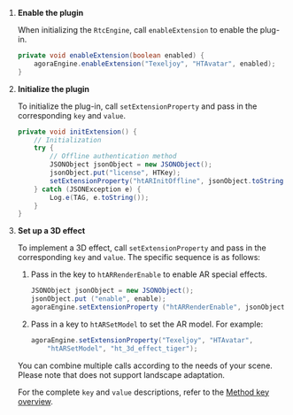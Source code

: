 <PlatformWrapper platform="android">

1. **Enable the plugin**

    When initializing the `RtcEngine`, call `enableExtension` to enable the plug-in.

    ```java
    private void enableExtension(boolean enabled) {
        agoraEngine.enableExtension("Texeljoy", "HTAvatar", enabled);
    }
    ```

2. **Initialize the plugin**

    To initialize the plug-in, call `setExtensionProperty` and pass in the corresponding `key` and `value`. 

    ```java
    private void initExtension() {
        // Initialization
        try {
            // Offline authentication method
            JSONObject jsonObject = new JSONObject();
            jsonObject.put("license", HTKey);
            setExtensionProperty("htARInitOffline", jsonObject.toString());
        } catch (JSONException e) {
            Log.e(TAG, e.toString());
        }
    }
    ```

3. **Set up a 3D effect**

    To implement a 3D effect, call `setExtensionProperty` and pass in the corresponding `key` and `value`. The specific sequence is as follows:

    1. Pass in the key to `htARRenderEnable` to enable AR special effects.

        ```java
        JSONObject jsonObject = new JSONObject();
        jsonObject.put ("enable", enable);
        agoraEngine.setExtensionProperty ("htARRenderEnable", jsonObject.toString());
        ```

    1. Pass in a key to `htARSetModel` to set the AR model. For example:

        ```java
        agoraEngine.setExtensionProperty("Texeljoy", "HTAvatar", 
            "htARSetModel", "ht_3d_effect_tiger");
        ```

   You can combine multiple calls according to the needs of your scene. Please note that <Vg k="RTEE_HT3D" /> does not support landscape adaptation. 
   
   For the complete `key` and `value` descriptions, refer to the [Method key overview](#method-key-overview).

</PlatformWrapper>
